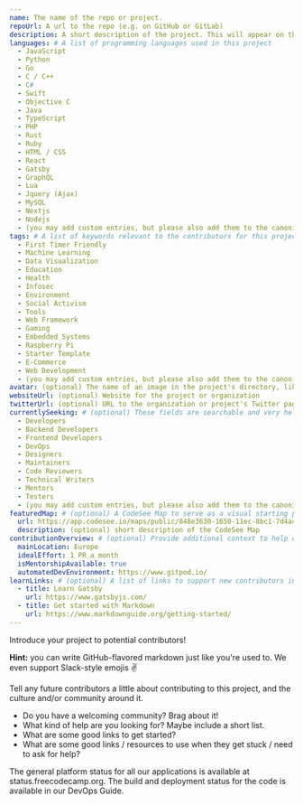 ```yaml
---
name: The name of the repo or project.
repoUrl: A url to the repo (e.g. on GitHub or GitLab)
description: A short description of the project. This will appear on the project card contributors see when searching for a project, and at the top of your project page.
languages: # A list of programming languages used in this project
  - JavaScript
  - Python
  - Go
  - C / C++
  - C#
  - Swift
  - Objective C
  - Java
  - TypeScript
  - PHP
  - Rust
  - Ruby
  - HTML / CSS
  - React
  - Gatsby
  - GraphQL
  - Lua
  - Jquery (Ajax)
  - MySQL
  - Nextjs
  - Nodejs
  - (you may add custom entries, but please also add them to the canonical list in projects/_template.mdx)
tags: # A list of keywords relevant to the contributors for this project
  - First Timer Friendly
  - Machine Learning
  - Data Visualization
  - Education
  - Health
  - Infosec
  - Environment
  - Social Activism
  - Tools
  - Web Framework
  - Gaming
  - Embedded Systems
  - Raspberry Pi
  - Starter Template
  - E-Commerce
  - Web Development
  - (you may add custom entries, but please also add them to the canonical list in projects/_template.mdx)
avatar: (optional) The name of an image in the project's directory, like "avatar.png". This will appear on the project card contributors see when searching for a project.
websiteUrl: (optional) Website for the project or organization
twitterUrl: (optional) URL to the organization or project's Twitter page
currentlySeeking: # (optional) These fields are searchable and very helpful for contributors to match well with your project
  - Developers
  - Backend Developers
  - Frontend Developers
  - DevOps
  - Designers
  - Maintainers
  - Code Reviewers
  - Technical Writers
  - Mentors
  - Testers
  - (you may add custom entries, but please also add them to the canonical list in project/_template.mdx)
featuredMap: # (optional) A CodeSee Map to serve as a visual starting point for contributors
  url: https://app.codesee.io/maps/public/848e3630-1650-11ec-8bc1-7d4a4822cc27
  description: (optional) short description of the CodeSee Map
contributionOverview: # (optional) Provide additional context to help contributors match well with your project
  mainLocation: Europe
  idealEffort: 1 PR a month
  isMentorshipAvailable: true
  automatedDevEnvironment: https://www.gitpod.io/
learnLinks: # (optional) A list of links to support new contributors in learning about your project and tech stack and culture / community
  - title: Learn Gatsby
    url: https://www.gatsbyjs.com/
  - title: Get started with Markdown
    url: https://www.markdownguide.org/getting-started/
---
```


<!-- Divide your content into sections using our handy shortcodes. Each section is optional -->

<Overview>

Introduce your project to potential contributors!

**Hint:** you can write GitHub-flavored markdown just like you're used to. We even support Slack-style emojis :v:

</Overview>

<Contributing>

Tell any future contributors a little about contributing to this project, and the culture and/or community around it.

- Do you have a welcoming community? Brag about it!
- What kind of help are you looking for? Maybe include a short list.
- What are some good links to get started?
- What are some good links / resources to use when they get stuck / need to ask for help?

The general platform status for all our applications is available at status.freecodecamp.org. The build and deployment status for the code is available in our DevOps Guide.

</Contributing>
